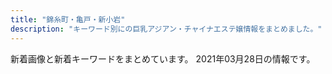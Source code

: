 ```yaml
---
title: "錦糸町・亀戸・新小岩"
description: "キーワード別にの巨乳アジアン・チャイナエステ嬢情報をまとめました。"
---
```


新着画像と新着キーワードをまとめています。
2021年03月28日の情報です。

<DmmAffiliateIns />
<KeywordTable
  shops={
    [
    {
        "station": "\u68ee\u4e0b\u99c5A4\u53e3",
        "url": "http://ipidiw.com/relaxnomori/",
        "img_links": [
            "http://ipidiw.com/relaxnomori/images/interior_t.jpg",
            "http://ipidiw.com/relaxnomori/images/rem.jpg",
            "http://ipidiw.com/relaxnomori/images/tt.jpg",
            "http://ipidiw.com/relaxnomori/user_data/00000020.jpg",
            "http://ipidiw.com/relaxnomori/images/interior.png",
            "http://ipidiw.com/relaxnomori/images/mobile.jpg",
            "http://ipidiw.com/relaxnomori/images/news.jpg",
            "http://ipidiw.com/relaxnomori/user_data/00000019.jpg",
            "http://ipidiw.com/relaxnomori/images/tp.png",
            "http://ipidiw.com/relaxnomori/user_data/00000017.jpg",
            "http://ipidiw.com/relaxnomori/user_data/00000018.jpg",
            "http://ipidiw.com/relaxnomori/images/staff_t.jpg"
        ],
        "name": "\u30ea\u30e9\u30c3\u30af\u30b9\u306e\u68ee",
        "keywords": {
            "90": 2,
            "86": 1,
            "93": 1
        }
    },
    {
        "img_links": [
            "https://iyashinoizumi.com/wp-content/uploads/2019/06/50CD669B-0FFA-4734-B898-EB3D53E95C21.jpeg",
            "https://iyashinoizumi.com/wp-content/uploads/0731EF09-7405-4B36-8468-B17A307EB894-197x300.jpeg",
            "https://iyashinoizumi.com/wp-content/uploads/2019/06/momoko1.jpg",
            "https://iyashinoizumi.com/wp-content/uploads/0731EF09-7405-4B36-8468-B17A307EB894-e1579436226478.jpeg",
            "https://iyashinoizumi.com/wp-content/uploads/hiruwari.png",
            "https://iyashinoizumi.com/wp-content/uploads/7208DC4D-6E47-49CE-B1C0-3607E54E114B.jpeg",
            "https://iyashinoizumi.com/wp-content/uploads/5AA02D30-2C43-42C1-BE02-48E5A5C27E91-226x300.jpeg",
            "https://iyashinoizumi.com/wp-content/uploads/2019/06/001.jpg",
            "https://iyashinoizumi.com/wp-content/uploads/0731EF09-7405-4B36-8468-B17A307EB894.jpeg",
            "https://iyashinoizumi.com/wp-content/uploads/2019/06/2DD3549C-F937-441D-B0E3-E26520ACFABD-e1559410733851.jpeg",
            "https://iyashinoizumi.com/wp-content/uploads/7208DC4D-6E47-49CE-B1C0-3607E54E114B-210x300.jpeg",
            "https://iyashinoizumi.com/wp-content/uploads/2019/06/5293C707-270F-4802-8168-1493DA07DDAE.jpeg",
            "https://iyashinoizumi.com/wp-content/uploads/9B89E764-B754-425D-A9AC-BB5566FA6AC4-270x300.jpeg",
            "https://iyashinoizumi.com/wp-content/uploads/2019/06/43D6BE9C-43F6-45C2-95E5-E775CE725D67.jpeg",
            "https://iyashinoizumi.com/wp-content/uploads/9B89E764-B754-425D-A9AC-BB5566FA6AC4.jpeg",
            "https://iyashinoizumi.com/wp-content/uploads/5AA02D30-2C43-42C1-BE02-48E5A5C27E91.jpeg",
            "https://iyashinoizumi.com/wp-content/uploads/rin.jpg"
        ],
        "url": "https://iyashinoizumi.com/",
        "name": "\u7652\u3057\u306e\u6cc9",
        "station": "JR\u9326\u7cf8\u753a\u99c5\u5317\u53e3",
        "keywords": {
            "\u30bb\u30af\u30b7\u30fc": 2
        }
    },
    {
        "keywords": {},
        "station": "JR\u4e80\u6238\u99c5\u5317\u53e3",
        "url": "https://kameido-massage.com/",
        "img_links": [
            "https://kameido-massage.com/staff/mimi-s1.jpg",
            "https://kameido-massage.com/button/home.png",
            "https://kameido-massage.com/icon/facebook.png",
            "https://kameido-massage.com/staff/aki-s1.jpg",
            "https://kameido-massage.com/images/flower.png",
            "https://kameido-massage.com/images/footer-l.png",
            "https://kameido-massage.com/staff/yuki-l1.jpg",
            "https://kameido-massage.com/staff/nana-l1.jpg",
            "https://kameido-massage.com/images/header3.png",
            "https://kameido-massage.com/staff/nana-s1.jpg",
            "https://kameido-massage.com/icon/yelp.png",
            "https://kameido-massage.com/room/room-l5.jpg",
            "https://kameido-massage.com/images/top2.jpg",
            "https://kameido-massage.com/images/main-sp.jpg",
            "https://kameido-massage.com/images/top1.jpg",
            "https://kameido-massage.com/staff/yuyu-s1.jpg",
            "https://kameido-massage.com/2019/10/29/yuri-s1.jpg",
            "https://kameido-massage.com/room/room-l3.jpg",
            "https://kameido-massage.com/images/clear.png",
            "https://kameido-massage.com/2021/03/23/aki-s1.jpg",
            "https://kameido-massage.com/link/mens-esthe.png",
            "https://kameido-massage.com/room/room-l1.jpg",
            "https://kameido-massage.com/staff/yuyu-l1.jpg",
            "https://kameido-massage.com/button/blog.png",
            "https://kameido-massage.com/button/staff.png",
            "https://kameido-massage.com/icon/twitter.png",
            "https://kameido-massage.com/images/footer-r.png",
            "https://kameido-massage.com/menu/home.png",
            "https://kameido-massage.com/2019/11/10/erika-s1.jpg",
            "https://kameido-massage.com/2019/12/25/mika-s1.jpg",
            "https://kameido-massage.com/images/main-small.jpg",
            "https://kameido-massage.com/room/room-l6.jpg",
            "https://kameido-massage.com/room/room-l4.jpg",
            "https://kameido-massage.com/images/qrcode.png",
            "https://kameido-massage.com/icon/line.png",
            "https://kameido-massage.com/staff/aki-l1.jpg",
            "https://kameido-massage.com/menu/staff.png",
            "https://kameido-massage.com/menu/info.png",
            "https://kameido-massage.com/images/main-top.jpg",
            "https://kameido-massage.com/2019/11/02/yuka-s1.jpg",
            "https://kameido-massage.com/staff/yuki-s1.jpg",
            "https://scdn.line-apps.com/n/line_add_friends/btn/ja.png",
            "https://kameido-massage.com/2020/05/15/kazumi-s1.jpg",
            "https://kameido-massage.com/2020/07/17/mika-s1.jpg",
            "https://kameido-massage.com/2020/03/28/nana-s1.jpg",
            "https://kameido-massage.com/images/top3.jpg",
            "https://kameido-massage.com/room/room-l2.jpg",
            "https://kameido-massage.com/menu/blog.png"
        ],
        "name": "\u842c\u751f\u697c"
    },
    {
        "station": "JR\u65b0\u5c0f\u5ca9\u99c5\u5357\u53e3",
        "keywords": {
            "89": 1,
            "92": 1,
            "87": 1,
            "90": 1,
            "85": 1,
            "86": 2,
            "95": 2
        },
        "url": "http://y-rlx.net/",
        "img_links": [
            "http://y-rlx.net/images/acc_16.jpg",
            "http://y-rlx.net/images/index_04.png",
            "http://y-rlx.net/girl/05.jpg",
            "http://y-rlx.net/images/index_10.jpg",
            "http://y-rlx.net/images/line.jpg",
            "http://y-rlx.net/girl/02.jpg",
            "http://y-rlx.net/girl/05a.jpg",
            "http://y-rlx.net/images/index_19.png",
            "http://y-rlx.net/images/acc_tit03.jpg",
            "http://y-rlx.net/images/index_07.png",
            "http://y-rlx.net/images/index_16.png",
            "http://y-rlx.net/girl/01.jpg",
            "http://y-rlx.net/girl/010.jpg",
            "http://y-rlx.net/girl/09.jpg",
            "http://y-rlx.net/images/index_12.jpg",
            "http://y-rlx.net/girl/08.jpg",
            "http://y-rlx.net/images/acc_tit01.jpg",
            "http://y-rlx.net/images/index_13.jpg",
            "http://y-rlx.net/girl/03a.jpg",
            "http://y-rlx.net/girl/07a.jpg",
            "http://y-rlx.net/images/index_09.jpg",
            "http://y-rlx.net/girl/07.jpg",
            "http://y-rlx.net/images/rec_16.jpg",
            "http://y-rlx.net/images/staff_16.jpg",
            "http://y-rlx.net/images/sys.jpg",
            "http://y-rlx.net/images/02.png",
            "http://y-rlx.net/images/index_06.png",
            "http://y-rlx.net/images/rex_16.jpg",
            "http://y-rlx.net/images/index_02.png",
            "http://y-rlx.net/images/acc_tit.jpg",
            "http://y-rlx.net/images/index_21.jpg",
            "http://y-rlx.net/images/03.png",
            "http://y-rlx.net/images/01.png",
            "http://y-rlx.net/images/index_14.png",
            "http://y-rlx.net/images/rec.jpg",
            "http://y-rlx.net/girl/p01.jpg",
            "http://y-rlx.net/images/index_23.jpg",
            "http://y-rlx.net/images/index_11.jpg",
            "http://y-rlx.net/girl/00.jpg",
            "http://y-rlx.net/images/sys_16.jpg",
            "http://y-rlx.net/girl/09a.jpg",
            "http://y-rlx.net/girl/010a.jpg",
            "http://y-rlx.net/images/index_08.jpg",
            "http://y-rlx.net/girl/06.jpg",
            "http://y-rlx.net/girl/03.jpg",
            "http://y-rlx.net/images/info.png"
        ],
        "name": "\u7f8e\u697d"
    },
    {
        "station": "JR\u65b0\u5c0f\u5ca9\u99c5\u5357\u53e3",
        "keywords": {},
        "name": "Piano",
        "url": "https://piano.sweet-relaxation.com/",
        "img_links": [
            "https://piano.sweet-relaxation.com/img/cast/ai-04.jpg",
            "https://piano.sweet-relaxation.com/img/cast/ebi-01.jpg",
            "https://piano.sweet-relaxation.com/img/cast/aini-02.jpg",
            "https://piano.sweet-relaxation.com/img/cast/nana-04.jpg",
            "https://piano.sweet-relaxation.com/img/cast/aye-02.jpg",
            "https://piano.sweet-relaxation.com/img/cast/coco-02.jpg",
            "https://piano.sweet-relaxation.com/img/cast/lili-02.jpg",
            "https://piano.sweet-relaxation.com/img/interior/int-01.jpg",
            "https://piano.sweet-relaxation.com/img/cast/nico-01.jpg",
            "https://piano.sweet-relaxation.com/img/cast/nana-02.jpg",
            "https://piano.sweet-relaxation.com/img/cast/lili-04.jpg",
            "https://piano.sweet-relaxation.com/img/cast/luna-01.jpg",
            "https://piano.sweet-relaxation.com/img/cast/nico-03.jpg",
            "https://piano.sweet-relaxation.com/img/slick/sl-7.jpg",
            "https://piano.sweet-relaxation.com/img/slick/sl-6.jpg",
            "https://piano.sweet-relaxation.com/img/slick/sl-2.jpg",
            "https://piano.sweet-relaxation.com/img/cast/aye-03.jpg",
            "https://piano.sweet-relaxation.com/img/cast/ebi-02.jpg",
            "https://piano.sweet-relaxation.com/img/cast/lili-03.jpg",
            "https://piano.sweet-relaxation.com/img/cast/ai-02.jpg",
            "https://piano.sweet-relaxation.com/img/interior/int-04.jpg",
            "https://piano.sweet-relaxation.com/img/cast/aini-04.jpg",
            "https://piano.sweet-relaxation.com/img/cast/miky-02.jpg",
            "https://piano.sweet-relaxation.com/img/slick/sl-3.jpg",
            "https://piano.sweet-relaxation.com/img/interior/int-02.jpg",
            "https://piano.sweet-relaxation.com/img/cast/nana-01.jpg",
            "https://piano.sweet-relaxation.com/img/cast/miya-04.jpg",
            "https://piano.sweet-relaxation.com/img/cast/coco-03.jpg",
            "https://piano.sweet-relaxation.com/img/cast/coco-01.jpg",
            "https://piano.sweet-relaxation.com/img/cast/miky-04.jpg",
            "https://piano.sweet-relaxation.com/img/cast/aki-03.jpg",
            "https://piano.sweet-relaxation.com/img/cast/aki-04.jpg",
            "https://piano.sweet-relaxation.com/img/cast/miya-01.jpg",
            "https://piano.sweet-relaxation.com/img/cast/ebi-04.jpg",
            "https://piano.sweet-relaxation.com/img/slick/sl-5.jpg",
            "https://piano.sweet-relaxation.com/img/cast/ai-01.jpg",
            "https://piano.sweet-relaxation.com/img/cast/luna-02.jpg",
            "https://piano.sweet-relaxation.com/img/cast/luna-04.jpg",
            "https://piano.sweet-relaxation.com/img/cast/miky-03.jpg",
            "https://piano.sweet-relaxation.com/img/cast/aini-01.jpg",
            "https://piano.sweet-relaxation.com/img/cast/nico-04.jpg",
            "https://piano.sweet-relaxation.com/img/cast/nico-02.jpg",
            "https://piano.sweet-relaxation.com/img/cast/coco-04.jpg",
            "https://piano.sweet-relaxation.com/img/slick/sl-1.jpg",
            "https://piano.sweet-relaxation.com/img/cast/aye-01.jpg",
            "https://piano.sweet-relaxation.com/img/cast/nana-03.jpg",
            "https://piano.sweet-relaxation.com/img/cast/aki-02.jpg",
            "https://piano.sweet-relaxation.com/img/cast/aki-01.jpg",
            "https://piano.sweet-relaxation.com/img/cast/lili-01.jpg",
            "https://piano.sweet-relaxation.com/img/cast/ai-03.jpg",
            "https://piano.sweet-relaxation.com/img/cast/miky-01.jpg",
            "https://piano.sweet-relaxation.com/img/cast/aye-04.jpg",
            "https://piano.sweet-relaxation.com/img/cast/aini-03.jpg",
            "https://piano.sweet-relaxation.com/img/cast/ebi-03.jpg",
            "https://piano.sweet-relaxation.com/img/slick/sl-4.jpg",
            "https://piano.sweet-relaxation.com/img/cast/luna-03.jpg",
            "https://piano.sweet-relaxation.com/img/cast/miya-02.jpg",
            "https://piano.sweet-relaxation.com/img/interior/int-03.jpg",
            "https://piano.sweet-relaxation.com/img/cast/miya-03.jpg"
        ]
    },
    {
        "url": "http://www.sh-yuki.work/",
        "name": "\u3086\u304d",
        "station": "JR\u5c0f\u5ca9\u99c5\u5317\u53e3",
        "img_links": [
            "http://www.sh-yuki.work/uploads/200713/1-200G3110344421.jpg",
            "http://www.sh-yuki.work/uploads/190105/1-1Z105143940E6.jpg",
            "http://www.sh-yuki.work/uploads/201215/1-201215145153M4.jpg",
            "http://www.sh-yuki.work/images/lanmu2.jpg",
            "http://www.sh-yuki.work/uploads/191028/1-19102Q03S5a4.jpg",
            "http://www.sh-yuki.work/uploads/191021/1-19102116361I39.jpg",
            "http://www.sh-yuki.work/uploads/200218/1-20021Q359301Q.jpg",
            "http://www.sh-yuki.work/images/room4.jpg",
            "http://www.sh-yuki.work/uploads/210216/1-210216154445506.jpg",
            "http://www.sh-yuki.work/uploads/200127/1-20012G02404310.jpg",
            "http://www.sh-yuki.work/uploads/200713/1-200G3125135C2.jpg",
            "http://www.sh-yuki.work/images/s_news.jpg",
            "http://www.sh-yuki.work/uploads/200620/1-200620154311K4.jpg",
            "http://www.sh-yuki.work/images/lanmu5.jpg",
            "http://www.sh-yuki.work/images/lanmu4.jpg",
            "http://www.sh-yuki.work/uploads/191006/1-191006105IM24.jpg",
            "http://www.sh-yuki.work/images/room2.jpg",
            "http://www.sh-yuki.work/uploads/191104/1-1911041I124915.jpg",
            "http://www.sh-yuki.work/images/lanmu3.jpg",
            "http://www.sh-yuki.work/uploads/191227/1-19122F93911958.jpg",
            "http://www.sh-yuki.work/images/s_staff.jpg",
            "http://www.sh-yuki.work/uploads/190105/1-1Z105143R9539.jpg",
            "http://www.sh-yuki.work/uploads/200218/1-20021Q3591A57.jpg",
            "http://www.sh-yuki.work/uploads/190105/1-1Z105143921224.jpg",
            "http://www.sh-yuki.work/uploads/200618/1-20061Q633094V.jpg",
            "http://www.sh-yuki.work/uploads/201214/1-20121416231WV.jpg",
            "http://www.sh-yuki.work/uploads/191227/1-19122F94110460.jpg",
            "http://www.sh-yuki.work/images/end.png",
            "http://www.sh-yuki.work/images/room1.jpg",
            "http://www.sh-yuki.work/uploads/210216/1-210216154459443.jpg",
            "http://www.sh-yuki.work/uploads/191006/1-191006105P61Z.jpg",
            "http://www.sh-yuki.work/uploads/200620/1-20062015425B54.jpg",
            "http://www.sh-yuki.work/uploads/200110/1-20011013245Y49.jpg",
            "http://www.sh-yuki.work/images/top.png",
            "http://www.sh-yuki.work/uploads/190105/1-1Z1051440193X.jpg",
            "http://www.sh-yuki.work/images/1.jpg",
            "http://www.sh-yuki.work/images/room3.jpg",
            "http://www.sh-yuki.work/images/mobile.jpg",
            "http://www.sh-yuki.work/uploads/201214/1-201214162100347.jpg",
            "http://www.sh-yuki.work/uploads/191202/1-191202154021200.jpg",
            "http://www.sh-yuki.work/uploads/191221/1-191221111A3123.jpg",
            "http://www.sh-yuki.work/uploads/201215/1-201215145200113.jpg",
            "http://www.sh-yuki.work/uploads/200618/1-20061Q6342Y06.jpg",
            "http://www.sh-yuki.work/uploads/190110/1-1Z110093529363.png",
            "http://www.sh-yuki.work/images/nbj2.jpg"
        ],
        "keywords": {
            "D": 17,
            "86": 14,
            "89": 2,
            "88": 1
        }
    },
    {
        "img_links": [
            "http://k-yorocobi.com/images/bar-pickup.png",
            "http://k-yorocobi.com/images/b-movie.png",
            "http://k-yorocobi.com/images/c-interior.png",
            "http://k-yorocobi.com/staff/s-rina.jpg",
            "http://k-yorocobi.com/pic/pic4.jpg",
            "http://k-yorocobi.com/staff/s-emi.jpg",
            "http://k-yorocobi.com/images/c-top.png",
            "http://k-yorocobi.com/staff/s-tika.jpg",
            "http://k-yorocobi.com/images/bar-cam.png",
            "http://k-yorocobi.com/images/b-mobile.png",
            "http://k-yorocobi.com/pic/pic2.jpg",
            "http://k-yorocobi.com/images/b-tel.png",
            "http://k-yorocobi.com/images/bar-staff.png",
            "http://k-yorocobi.com/images/bar-news.png",
            "http://k-yorocobi.com/pic/pic3.jpg",
            "http://k-yorocobi.com/images/b-awaawa.png",
            "http://k-yorocobi.com/pic/pic1.jpg",
            "http://k-yorocobi.com/images/bar-interior.png",
            "http://k-yorocobi.com/images/bill.jpg",
            "http://k-yorocobi.com/staff/s-yuyu.jpg",
            "http://k-yorocobi.com/images/footer.png",
            "http://k-yorocobi.com/images/c-staff.png"
        ],
        "keywords": {},
        "url": "http://k-yorocobi.com/",
        "name": "\u3088\u308d\u3053\u3073",
        "station": "JR\u9326\u7cf8\u753a\u99c5\u5317\u53e3"
    },
    {
        "keywords": {},
        "url": "http://sentsubaki.asia/",
        "name": "\u5343\u693f",
        "station": "JR\u4e80\u6238\u99c5\u6771\u53e3",
        "img_links": [
            "http://sentsubaki.asia/img/cast/momo-04.jpg",
            "http://sentsubaki.asia/img/cast/aya-01.jpg",
            "http://sentsubaki.asia/img/btn_cast.png",
            "http://sentsubaki.asia/img/cast/yuyu-04.jpg",
            "http://sentsubaki.asia/img/cast/miki-02.jpg",
            "http://sentsubaki.asia/img/cast/nina-03.jpg",
            "http://sentsubaki.asia/img/cast/momo-01.jpg",
            "http://sentsubaki.asia/img/cast/miki-01.jpg",
            "http://sentsubaki.asia/img/btn_twitter.png",
            "http://sentsubaki.asia/img/btn_top.png",
            "http://sentsubaki.asia/img/cast/nina-04.jpg",
            "http://sentsubaki.asia/img/interior/lobby-1.jpg",
            "http://sentsubaki.asia/img/coupon_special.png",
            "http://sentsubaki.asia/img/cast/aya-03.jpg",
            "http://sentsubaki.asia/img/cast/you-02.jpg",
            "http://sentsubaki.asia/img/cast/yumi-04.jpg",
            "http://sentsubaki.asia/img/cast/yuyu-02.jpg",
            "http://sentsubaki.asia/img/btn_interior.png",
            "http://sentsubaki.asia/img/cast/miki-04.jpg",
            "http://sentsubaki.asia/img/cast/momo-03.jpg",
            "http://sentsubaki.asia/img/cast/momo-02.jpg",
            "http://sentsubaki.asia/img/cast/aya-04.jpg",
            "http://sentsubaki.asia/img/cast/yumi-03.jpg",
            "http://sentsubaki.asia/img/cast/you-04.jpg",
            "http://sentsubaki.asia/img/head_tel.png",
            "http://sentsubaki.asia/img/cast/you-01.jpg",
            "http://sentsubaki.asia/img/cast/yumi-02.jpg",
            "http://sentsubaki.asia/img/interior/lobby-2.jpg",
            "http://sentsubaki.asia/img/cast/you-03.jpg",
            "http://sentsubaki.asia/img/cast/yuyu-01.jpg",
            "http://sentsubaki.asia/img/cast/miki-03.jpg",
            "http://sentsubaki.asia/img/head_time.png"
        ]
    },
    {
        "keywords": {},
        "url": "http://shizuku2009.com/",
        "station": "\u9752\u7825\u99c5A2\u51fa\u53e3",
        "name": "\u79cb",
        "img_links": [
            "http://shizuku2009.com/images/index_02.jpg",
            "http://shizuku2009.com/images/index_19.jpg",
            "http://shizuku2009.com/staff/1/1.jpg",
            "http://shizuku2009.com/images/staff_15.jpg",
            "http://shizuku2009.com/images/index_07.jpg",
            "http://shizuku2009.com/images/index_04.jpg",
            "http://shizuku2009.com/staff/5/1.jpg",
            "http://shizuku2009.com/staff/4/1.jpg",
            "http://shizuku2009.com/images/index_08.jpg",
            "http://shizuku2009.com/images/index_05.jpg",
            "http://shizuku2009.com/images/index_15.jpg",
            "http://shizuku2009.com/images/index_14.jpg",
            "http://shizuku2009.com/images/service_13.jpg",
            "http://shizuku2009.com/staff/2/1.jpg",
            "http://shizuku2009.com/images/index_20.jpg",
            "http://shizuku2009.com/images/staff_12.jpg",
            "http://shizuku2009.com/images/index_13.jpg",
            "http://shizuku2009.com/images/index_09.jpg",
            "http://shizuku2009.com/staff/6/1.jpg",
            "http://shizuku2009.com/staff/3/1.jpg",
            "http://shizuku2009.com/images/index_06.jpg",
            "http://shizuku2009.com/images/index_17.jpg",
            "http://shizuku2009.com/images/index_10.jpg"
        ]
    },
    {
        "img_links": [
            "http://biwert.xyz/uploads/180620/1-1P62010154K00.png",
            "http://biwert.xyz/uploads/201007/1-20100G4464b26.jpg",
            "http://biwert.xyz/templets/default/picture/head.jpg",
            "http://biwert.xyz/uploads/201003/1-2010031G432629.jpg",
            "http://biwert.xyz/uploads/allimg/180620/1-1P6201013133b.jpg",
            "http://biwert.xyz/templets/default/picture/news.jpg",
            "http://biwert.xyz/images/1-1P621101232H4.png",
            "http://biwert.xyz/templets/default/picture/interior_t.jpg",
            "http://biwert.xyz/uploads/180620/1-1P620101629244.png",
            "http://biwert.xyz/templets/default/picture/staff_t.jpg",
            "http://biwert.xyz/uploads/201003/1-2010031G3421X.jpg",
            "http://biwert.xyz/uploads/allimg/180620/1-1P620101640O8.png",
            "http://biwert.xyz/templets/default/picture/rec1.png",
            "http://biwert.xyz/uploads/201006/1-2010061F032C0.jpg",
            "http://biwert.xyz/uploads/201006/1-2010061A941445.jpg",
            "http://biwert.xyz/uploads/201003/1-2010031G35C32.jpg",
            "http://biwert.xyz/uploads/180620/1-1P62010193X63.jpg",
            "http://biwert.xyz/uploads/201003/1-2010031G415110.jpg",
            "http://biwert.xyz/uploads/201109/1-201109141105216.jpg"
        ],
        "url": "http://biwert.xyz/",
        "keywords": {
            "G": 9,
            "E": 18
        },
        "name": "\u4e00\u6642",
        "station": "JR\u5c0f\u5ca9\u99c5\u5317\u53e3"
    },
    {
        "station": "JR\u5c0f\u5ca9\u99c5\u5357\u53e3",
        "url": "http://thaipataya.chm.jp/",
        "name": "\u30d1\u30bf\u30e4",
        "img_links": [
            "https://chm.jp/domains1/thaipataya/myimg/imgcom37732_sp.png",
            "https://chm.jp/domains1/thaipataya/myimg/imgcom37654_sp.jpg",
            "https://chm.jp/domains1/thaipataya/myimg/imgcom36619_sp.jpg",
            "https://chm.jp/domains1/thaipataya/myimg/imgcom36633_sp.jpg",
            "https://chm.jp/domains1/thaipataya/myimg/slideimg36562_sp.jpg",
            "https://chm.jp/domains1/thaipataya/myimg/imgcom37360_sp.jpg",
            "https://chm.jp/domains1/thaipataya/myimg/imgcom37657_sp.jpg",
            "https://chm.jp/domains1/thaipataya/myimg/imgcom37655_sp.jpg",
            "https://chm.jp/domains1/thaipataya/myimg/imgcom37710_sp.jpg",
            "https://chm.jp/domains1/thaipataya/myimg/imgcom37067_sp.png",
            "https://chm.jp/domains1/thaipataya/myimg/imgcom37718_sp.jpg",
            "https://chm.jp/domains1/thaipataya/myimg/imgcom37358_sp.jpg",
            "https://chm.jp/domains1/thaipataya/myimg/imgcom37719_sp.jpg",
            "https://chm.jp/domains1/thaipataya/myimg/imgcom37833_sp.jpg",
            "https://chm.jp/domains1/thaipataya/myimg/imgcom37725_sp.png",
            "https://chm.jp/domains1/thaipataya/myimg/imgcom36566_sp.png",
            "https://chm.jp/domains1/thaipataya/myimg/imgcom36575_sp.jpg",
            "https://chm.jp/domains1/thaipataya/myimg/imgcom37664_sp.png",
            "https://chm.jp/domains1/thaipataya/myimg/imgcom37727_sp.png",
            "https://chm.jp/domains1/thaipataya/myimg/imgcom37659_sp.png",
            "https://chm.jp/domains1/thaipataya/myimg/imgcom37913_sp.jpg",
            "https://chm.jp/domains1/thaipataya/myimg/imgcom36577_sp.jpg",
            "https://chm.jp/domains1/thaipataya/myimg/imgcom36607_sp.jpg",
            "https://chm.jp/domains1/thaipataya/myimg/imgcom37834_sp.jpg",
            "https://chm.jp/domains1/thaipataya/myimg/imgcom36635_sp.jpg",
            "https://chm.jp/domains1/thaipataya/myimg/imgcom37359_sp.jpg",
            "https://chm.jp/domains1/thaipataya/myimg/imgcom36578_sp.jpg",
            "https://chm.jp/domains1/thaipataya/myimg/imgcom37658_sp.png",
            "https://chm.jp/domains1/thaipataya/myimg/imgcom36576_sp.jpg",
            "http://chm.jp/img/linebutton_82x20.png",
            "https://chm.jp/domains1/thaipataya/myimg/imgcom37734_sp.png",
            "https://chm.jp/domains1/thaipataya/myimg/imgcom37653_sp.jpg",
            "https://chm.jp/domains1/thaipataya/myimg/imgcom37665_sp.jpg",
            "https://chm.jp/domains1/thaipataya/myimg/imgcom37177_sp.png",
            "https://chm.jp/sozai/0_4999/bn122_sp.png",
            "https://chm.jp/domains1/thaipataya/myimg/imgcom37669_sp.jpg",
            "https://chm.jp/domains1/thaipataya/myimg/imgcom37789_sp.png",
            "https://chm.jp/domains1/thaipataya/myimg/imgcom37662_sp.png",
            "https://chm.jp/domains1/thaipataya/myimg/imgcom36618_sp.png",
            "https://chm.jp/domains1/thaipataya/myimg/imgcom37841_sp.jpg",
            "https://chm.jp/domains1/thaipataya/myimg/imgcom37355_sp.jpg",
            "https://chm.jp/domains1/thaipataya/myimg/imgcom37357_sp.jpg",
            "https://chm.jp/domains1/thaipataya/myimg/imgcom36614_sp.jpg",
            "https://chm.jp/domains1/thaipataya/myimg/imgcom36615_sp.png",
            "https://chm.jp/domains1/thaipataya/myimg/imgcom36605_sp.jpg",
            "https://chm.jp/domains1/thaipataya/myimg/imgcom37361_sp.png",
            "https://chm.jp/domains1/thaipataya/myimg/imgcom37661_sp.png",
            "https://chm.jp/domains1/thaipataya/myimg/imgcom37667_sp.png",
            "https://chm.jp/domains1/thaipataya/myimg/imgcom37172_sp.png",
            "https://chm.jp/domains1/thaipataya/myimg/imgcom37656_sp.jpg",
            "https://chm.jp/domains1/thaipataya/myimg/imgcom36582_sp.jpg",
            "https://chm.jp/sozai/0_4999/bn112_sp.png",
            "https://chm.jp/domains1/thaipataya/myimg/imgcom37666_sp.jpg",
            "https://chm.jp/domains1/thaipataya/myimg/imgcom37717_sp.jpg",
            "https://chm.jp/domains1/thaipataya/myimg/imgcom37733_sp.png",
            "https://chm.jp/domains1/thaipataya/myimg/imgcom37916_sp.jpg",
            "https://chm.jp/domains1/thaipataya/myimg/imgcom36581_sp.jpg",
            "https://chm.jp/domains1/thaipataya/myimg/imgcom37362_sp.png",
            "https://chm.jp/domains1/thaipataya/myimg/imgcom37914_sp.jpg",
            "https://chm.jp/domains1/thaipataya/myimg/imgcom37728_sp.png",
            "https://chm.jp/domains1/thaipataya/myimg/imgcom37891_sp.jpg",
            "https://chm.jp/domains1/thaipataya/myimg/slideimg36561_sp.jpg",
            "https://chm.jp/domains1/thaipataya/myimg/slideimg36560_sp.jpg",
            "https://chm.jp/domains1/thaipataya/myimg/imgcom37356_sp.jpg",
            "https://chm.jp/domains1/thaipataya/myimg/imgcom36613_sp.jpg",
            "https://chm.jp/domains1/thaipataya/myimg/imgcom36603_sp.png",
            "https://chm.jp/domains1/thaipataya/myimg/imgcom37726_sp.png",
            "https://chm.jp/domains1/thaipataya/myimg/imgcom37660_sp.png",
            "https://chm.jp/domains1/thaipataya/myimg/imgcom37736_sp.png",
            "https://chm.jp/domains1/thaipataya/myimg/imgcom37839_sp.jpg",
            "https://chm.jp/domains1/thaipataya/myimg/imgcom37730_sp.png",
            "https://chm.jp/domains1/thaipataya/myimg/imgcom36636_sp.jpg",
            "https://chm.jp/domains1/thaipataya/myimg/imgcom37731_sp.png",
            "https://chm.jp/domains1/thaipataya/myimg/imgcom36604_sp.jpg",
            "https://chm.jp/domains1/thaipataya/myimg/imgcom36634_sp.jpg",
            "https://chm.jp/domains1/thaipataya/myimg/imgcom37174_sp.png",
            "https://chm.jp/domains1/thaipataya/myimg/imgcom37668_sp.png",
            "https://chm.jp/domains1/thaipataya/myimg/imgcom36565_sp.jpg",
            "https://chm.jp/domains1/thaipataya/myimg/imgcom36606_sp.jpg",
            "https://chm.jp/domains1/thaipataya/myimg/imgcom37737_sp.png",
            "https://chm.jp/domains1/thaipataya/myimg/imgcom37915_sp.jpg",
            "https://chm.jp/domains1/thaipataya/myimg/imgcom37729_sp.png",
            "https://chm.jp/domains1/thaipataya/myimg/imgcom37738_sp.png",
            "https://chm.jp/domains1/thaipataya/myimg/imgcom37739_sp.png",
            "https://chm.jp/domains1/thaipataya/myimg/imgcom37068_sp.jpg",
            "https://chm.jp/domains1/thaipataya/myimg/imgcom37663_sp.jpg",
            "https://chm.jp/domains1/thaipataya/myimg/imgcom37740_sp.png",
            "https://chm.jp/domains1/thaipataya/myimg/imgcom36567_sp.jpg",
            "https://chm.jp/domains1/thaipataya/myimg/imgcom37840_sp.jpg"
        ],
        "keywords": {
            "C": 14,
            "\u30bb\u30af\u30b7\u30fc": 1
        }
    },
    {
        "img_links": [
            "http://www.awawa-es.info/img/bottom.jpg",
            "http://www.awawa-es.info/img/sd.png",
            "http://www.awawa-es.info/p/1.jpg",
            "http://www.awawa-es.info/photo/home/3281580956380.jpg",
            "http://www.awawa-es.info/img/acc.png",
            "http://www.awawa-es.info/img/rm.jpg",
            "http://www.awawa-es.info/img/images/sys_02.png",
            "http://www.awawa-es.info/img/images/sys_04.png",
            "http://www.awawa-es.info/photo/202002/1580956374749618033.jpg",
            "http://www.awawa-es.info/p/4.jpg",
            "http://www.awawa-es.info/photo/home/4051599894438.jpg",
            "http://www.awawa-es.info/img/h2.png",
            "http://www.awawa-es.info/img/h1.png",
            "http://www.awawa-es.info/img/h3.png",
            "http://www.awawa-es.info/img/hinfo.png",
            "http://www.awawa-es.info/img/tmp.jpg",
            "http://www.awawa-es.info/photo/202009/15998945321509738889.jpeg",
            "http://www.awawa-es.info/p/3.jpg",
            "http://www.awawa-es.info/p/2.jpg",
            "http://www.awawa-es.info/img/hsys.png",
            "http://www.awawa-es.info/p/aa.jpg",
            "http://www.awawa-es.info/img/images/sys_03.png",
            "http://www.awawa-es.info/img/images/sys_06.png",
            "http://www.awawa-es.info/img/i2.jpg",
            "http://www.awawa-es.info/img/hjob.png",
            "http://www.awawa-es.info/img/i1.jpg",
            "http://www.awawa-es.info/img/s2.jpg",
            "http://www.awawa-es.info/img/images/sys_01.png",
            "http://www.awawa-es.info/p/cc.jpg",
            "http://www.awawa-es.info/photo/202009/15998944321424280736.jpeg",
            "http://www.awawa-es.info/img/images/sys_05.png",
            "http://www.awawa-es.info/img/return.png",
            "http://www.awawa-es.info/p/bb.jpg",
            "http://www.awawa-es.info/img/s1.jpg",
            "http://www.awawa-es.info/img/hstaff.png"
        ],
        "keywords": {
            "89": 2,
            "D": 2,
            "85": 2
        },
        "name": "\u3042\u308f\u308f",
        "station": "JR\u9326\u7cf8\u753a\u99c5\u5357\u53e3",
        "url": "http://www.awawa-es.info/"
    },
    {
        "keywords": {},
        "url": "http://iyasimori.jpest.net/",
        "station": "\u9752\u7825\u99c5",
        "img_links": [
            "http://iyasimori.jpest.net/uploads//sites/37/2021/01/r5.jpg",
            "http://iyasimori.jpest.net/uploads//sites/37/2021/01/g2-2.jpg",
            "http://iyasimori.jpest.net/uploads//sites/37/2021/01/g2-2-150x150.jpg",
            "http://iyasimori.jpest.net/uploads//sites/37/2021/01/top.jpg",
            "http://iyasimori.jpest.net/uploads//sites/37/2021/01/news03.png",
            "http://iyasimori.jpest.net/uploads//sites/37/2021/01/mobile.png",
            "http://iyasimori.jpest.net/uploads//sites/37/2021/01/tite-staff.jpg",
            "http://iyasimori.jpest.net/uploads//sites/37/2021/01/g3-2-150x150.jpg",
            "http://iyasimori.jpest.net/uploads//sites/37/2021/01/g4.jpg",
            "http://iyasimori.jpest.net/uploads//sites/37/2021/01/r3-1.jpg",
            "http://iyasimori.jpest.net/uploads//sites/37/2021/01/r6.jpg",
            "http://iyasimori.jpest.net/uploads//sites/37/2021/01/r4-1.jpg",
            "http://iyasimori.jpest.net/uploads//sites/37/2021/01/a.jpg",
            "http://iyasimori.jpest.net/uploads//sites/37/2021/01/g3-2.jpg",
            "http://iyasimori.jpest.net/uploads//sites/37/2021/01/g5.jpg",
            "http://iyasimori.jpest.net/uploads//sites/37/2021/01/news01.png",
            "http://iyasimori.jpest.net/uploads//sites/37/2021/01/bj_03.jpg",
            "http://iyasimori.jpest.net/uploads//sites/37/2021/01/g1-3.jpg",
            "http://iyasimori.jpest.net/uploads//sites/37/2021/01/g5-150x150.jpg",
            "http://iyasimori.jpest.net/uploads//sites/37/2021/01/g4-150x150.jpg",
            "http://iyasimori.jpest.net/uploads//sites/37/2021/01/g1-3-150x150.jpg",
            "http://iyasimori.jpest.net/uploads//sites/37/2021/01/a2.jpg"
        ],
        "name": "\u7652\u3057\u306e\u68ee"
    },
    {
        "img_links": [
            "http://harunohana.jpest.net/uploads//sites/38/2021/02/c3.jpg",
            "http://harunohana.jpest.net/uploads//sites/38/2021/02/mobile.jpg",
            "http://harunohana.jpest.net/uploads//sites/38/2021/02/tel_top.png",
            "http://harunohana.jpest.net/uploads//sites/38/2021/02/c2.jpg",
            "http://harunohana.jpest.net/uploads//sites/38/2021/02/top-3.png",
            "http://harunohana.jpest.net/uploads//sites/38/2021/02/info-tit.png",
            "http://harunohana.jpest.net/uploads//sites/38/2021/02/c1.jpg",
            "http://harunohana.jpest.net/uploads//sites/38/2021/03/g3.jpg",
            "http://harunohana.jpest.net/uploads//sites/38/2021/02/c6.jpg",
            "http://harunohana.jpest.net/uploads//sites/38/2021/02/staff-tit.png",
            "http://harunohana.jpest.net/uploads//sites/38/elementor/thumbs/g3-p3mbdh0sfjb37s5dl0oi5txkdr5uasv3te8udptyvk.jpg",
            "http://harunohana.jpest.net/uploads//sites/38/elementor/thumbs/c1-p3a4bw5e1kwi5v056or06ljv5c0e005xwohq00tseg.jpg",
            "http://harunohana.jpest.net/uploads//sites/38/2021/02/tel_staff.png",
            "http://harunohana.jpest.net/uploads//sites/38/2021/03/g2.jpg",
            "http://harunohana.jpest.net/uploads//sites/38/2021/02/tel_info.png",
            "http://harunohana.jpest.net/uploads//sites/38/elementor/thumbs/g2-p3mbcgd30zwwmzmmj2u1yl6l7q6iyltkocswnxcbm8.jpg",
            "http://harunohana.jpest.net/uploads//sites/38/2021/02/c5.jpg",
            "http://harunohana.jpest.net/uploads//sites/38/elementor/thumbs/c2-p3a4by12f8z2t2xevpk9bl2sc3r4fedekxsoykr020.jpg",
            "http://harunohana.jpest.net/uploads//sites/38/elementor/thumbs/g4-p3mbec1gp2hjuwwbjw36y43rzgwycta8xnrv7ujz68.jpg",
            "http://harunohana.jpest.net/uploads//sites/38/2021/03/g1.jpg",
            "http://harunohana.jpest.net/uploads//sites/38/2021/03/1.jpg",
            "http://harunohana.jpest.net/uploads//sites/38/2021/02/xian.jpg",
            "http://harunohana.jpest.net/uploads//sites/38/2021/02/mobile-tit.png",
            "http://harunohana.jpest.net/uploads//sites/38/elementor/thumbs/c3-p3a4c1sf6l483iry9r6rlk4mpn8la6sbxgemvolfd4.jpg",
            "http://harunohana.jpest.net/uploads//sites/38/elementor/thumbs/c5-p3a4c3o3k96sqqp7ys00qjnjwezbpkzslpplu8in0o.jpg",
            "http://harunohana.jpest.net/uploads//sites/38/2021/02/c4.jpg",
            "http://harunohana.jpest.net/uploads//sites/38/2021/02/ditiao-1.png",
            "http://harunohana.jpest.net/uploads//sites/38/elementor/thumbs/g1-p3mbbo5xbyuayorl3qn8vsare61ijopmkh8c9mi4sw.jpg",
            "http://harunohana.jpest.net/uploads//sites/38/2021/02/pick-tit.png",
            "http://harunohana.jpest.net/uploads//sites/38/2021/02/tel_pickup.png",
            "http://harunohana.jpest.net/uploads//sites/38/2021/02/news-tit.png"
        ],
        "name": "\u6625\u306e\u82b1",
        "url": "http://harunohana.jpest.net/",
        "keywords": {
            "C": 26
        },
        "station": "JR\u9326\u7cf8\u753a\u5357\u53e3"
    },
    {
        "url": "https://doraimon.tyo.cm/",
        "station": "JR\u4e80\u6238\u99c5\u5317\u53e3",
        "keywords": {
            "86": 3,
            "83": 1,
            "85": 3,
            "D": 7,
            "E": 1,
            "87": 1
        },
        "name": "\u30c9\u30e9\u3048\u3082\u3093",
        "img_links": [
            "https://doraimon.tyo.cm/images/top.jpg",
            "https://doraimon.tyo.cm/photos/sites/32/2021/03/2021030207304993.jpg",
            "https://doraimon.tyo.cm/images/mobile.jpg",
            "https://doraimon.tyo.cm/photos/sites/32/2021/03/202103120651532.jpg",
            "https://doraimon.tyo.cm/photos/sites/32/2021/03/2021032301301384.jpg",
            "https://doraimon.tyo.cm/photos/sites/32/2021/03/2021030207305994.jpg",
            "https://doraimon.tyo.cm/photos/sites/32/2021/03/2021032507045669.jpg",
            "https://doraimon.tyo.cm/photos/sites/32/2021/03/2021031206553637.jpg",
            "https://doraimon.tyo.cm/images/staff_line.jpg",
            "https://doraimon.tyo.cm/images/s_news.jpg",
            "https://doraimon.tyo.cm/images/link.jpg",
            "https://doraimon.tyo.cm/images/s_face.jpg",
            "https://doraimon.tyo.cm/photos/sites/32/2021/03/2021030207310114.jpg",
            "https://doraimon.tyo.cm/photos/sites/32/2021/03/2021030207304862.jpg"
        ]
    },
    {
        "img_links": [
            "http://iyasi-heal.com/images/gallery1.png",
            "http://iyasi-heal.com/staffPhoto/b20200606151240.jpg",
            "http://iyasi-heal.com/staffPhoto/s20210312220248.jpg",
            "http://iyasi-heal.com/staffPhoto/b20210312220248.jpg",
            "http://iyasi-heal.com/staffPhoto/s20190815113117.jpg",
            "http://iyasi-heal.com/staffPhoto/s20190815113058.jpg",
            "http://iyasi-heal.com/staffPhoto/s20191114093407.jpg",
            "http://iyasi-heal.com/staffPhoto/b20210322143535.jpg",
            "http://iyasi-heal.com/js/sliderLine/slide_next.png",
            "http://iyasi-heal.com/js/sliderLine/slide_prev.png",
            "http://iyasi-heal.com/images/returnBtn.png",
            "http://iyasi-heal.com/staffPhoto/s20200606151251.jpg",
            "http://iyasi-heal.com/images/mobile.jpg",
            "http://iyasi-heal.com/staffPhoto/s20200606151240.jpg",
            "http://iyasi-heal.com/images/slider1/02.jpg",
            "http://iyasi-heal.com/staffPhoto/b20191114093407.jpg",
            "http://iyasi-heal.com/staffPhoto/s20210322143535.jpg",
            "http://iyasi-heal.com/images/slider1/01.jpg",
            "http://iyasi-heal.com/staffPhoto/b20190815113117.jpg",
            "http://iyasi-heal.com/staffPhoto/s20200909152230.jpg",
            "http://iyasi-heal.com/images/slider1/03.jpg",
            "http://iyasi-heal.com/staffPhoto/b20200909152230.jpg",
            "http://iyasi-heal.com/staffPhoto/b20190815113058.jpg",
            "http://iyasi-heal.com/staffPhoto/s20200606151247.jpg"
        ],
        "name": "\u308a\u308a",
        "keywords": {
            "D": 4,
            "C": 1,
            "85": 2
        },
        "url": "http://iyasi-heal.com/",
        "station": "JR\u5c0f\u5ca9\u99c5\u5357\u53e3"
    },
    {
        "name": "KIRARA",
        "station": "JR\u9326\u7cf8\u753a\u99c5\u5317\u53e3",
        "url": "https://kinshicho-mensesthe.net/",
        "img_links": [
            "https://kinshicho-mensesthe.net/room/1-s.jpg",
            "https://kinshicho-mensesthe.net/room/4-l.jpg",
            "https://kinshicho-mensesthe.net/room/esthe1.jpg",
            "https://kinshicho-mensesthe.net/staff2/sera-l1.jpg",
            "https://kinshicho-mensesthe.net/staff2/kokomi-s1.jpg",
            "https://kinshicho-mensesthe.net/images/qrcode.png",
            "https://kinshicho-mensesthe.net/room/5-l.jpg",
            "https://kinshicho-mensesthe.net/staff2/sora-l1.jpg",
            "https://kinshicho-mensesthe.net/room/6-l.jpg",
            "https://kinshicho-mensesthe.net/mens-esthe-massage/2020/02/06/sora-s1.jpg",
            "https://kinshicho-mensesthe.net/room/esthe3.jpg",
            "https://kinshicho-mensesthe.net/room/3-l.jpg",
            "https://kinshicho-mensesthe.net/staff2/saki-s1.jpg",
            "https://kinshicho-mensesthe.net/staff2/satomi-s1.jpg",
            "https://kinshicho-mensesthe.net/staff2/mai-l1.jpg",
            "https://kinshicho-mensesthe.net/mens-esthe-massage/2020/10/17/moe-s1.jpg",
            "https://kinshicho-mensesthe.net/room/5-s.jpg",
            "https://kinshicho-mensesthe.net/button/blog.png",
            "https://kinshicho-mensesthe.net/button/home.png",
            "https://kinshicho-mensesthe.net/images/main1.jpg",
            "https://kinshicho-mensesthe.net/images/camp.png",
            "https://kinshicho-mensesthe.net/staff2/mai-s1.jpg",
            "https://kinshicho-mensesthe.net/images/clear.png",
            "https://kinshicho-mensesthe.net/staff2/yumi-s1.jpg",
            "https://kinshicho-mensesthe.net/staff2/kiki-s1.jpg",
            "https://kinshicho-mensesthe.net/images/footer-r.png",
            "https://kinshicho-mensesthe.net/staff2/sakura-s2.jpg",
            "https://kinshicho-mensesthe.net/images/header3.png",
            "https://kinshicho-mensesthe.net/mens-esthe-massage/2020/02/06/satomi-s1.jpg",
            "https://kinshicho-mensesthe.net/staff2/kokomi-l1.jpg",
            "https://kinshicho-mensesthe.net/staff2/yumi-l1.jpg",
            "https://kinshicho-mensesthe.net/room/4-s.jpg",
            "https://kinshicho-mensesthe.net/images/footer-l.png",
            "https://kinshicho-mensesthe.net/images/flower.png",
            "https://kinshicho-mensesthe.net/staff2/yuki-l1.jpg",
            "https://kinshicho-mensesthe.net/staff2/yuki-s1.jpg",
            "https://kinshicho-mensesthe.net/room/6-s.jpg",
            "https://kinshicho-mensesthe.net/staff2/rui-l1.jpg",
            "https://kinshicho-mensesthe.net/staff2/rika-l1.jpg",
            "https://kinshicho-mensesthe.net/staff2/saki-l1.jpg",
            "https://kinshicho-mensesthe.net/staff2/rika-s1.jpg",
            "https://kinshicho-mensesthe.net/images/main-sp.jpg",
            "https://kinshicho-mensesthe.net/room/3-s.jpg",
            "https://kinshicho-mensesthe.net/room/esthe2.jpg",
            "https://kinshicho-mensesthe.net/staff2/moe-s1.jpg",
            "https://kinshicho-mensesthe.net/staff2/yuka-s1.jpg",
            "https://kinshicho-mensesthe.net/staff2/sora-s1.jpg",
            "https://kinshicho-mensesthe.net/room/2-s.jpg",
            "https://kinshicho-mensesthe.net/staff2/haruka-l1.jpg",
            "https://kinshicho-mensesthe.net/staff2/sakura-l2.jpg",
            "https://kinshicho-mensesthe.net/room/1-l.jpg",
            "https://kinshicho-mensesthe.net/staff2/haruka-s1.jpg",
            "https://kinshicho-mensesthe.net/mens-esthe-massage/2020/01/22/yuki-s1.jpg",
            "https://kinshicho-mensesthe.net/staff2/satomi-l1.jpg",
            "https://kinshicho-mensesthe.net/staff2/kiki-l1.jpg",
            "https://kinshicho-mensesthe.net/button/staff.png",
            "https://kinshicho-mensesthe.net/staff2/sera-s1.jpg",
            "https://kinshicho-mensesthe.net/room/2-l.jpg",
            "https://kinshicho-mensesthe.net/staff2/rui-s1.jpg"
        ],
        "keywords": {
            "E": 15,
            "86": 30,
            "83": 15,
            "88": 15,
            "85": 105,
            "92": 15,
            "87": 30,
            "89": 15,
            "C": 75,
            "D": 135
        }
    },
    {
        "name": "\u68ee",
        "img_links": [
            "http://mori.me-es.com/images/staff_15.jpg",
            "http://mori.me-es.com/images/info_15.jpg",
            "http://mori.me-es.com/images/index_22.jpg",
            "http://mori.me-es.com/girls/00.jpg",
            "http://mori.me-es.com/images/index_10.jpg",
            "http://mori.me-es.com/images/index_15.jpg",
            "http://mori.me-es.com/images/index_21.jpg",
            "http://mori.me-es.com/images/info.jpg",
            "http://mori.me-es.com/images/index_03.jpg",
            "http://mori.me-es.com/images/index_04.jpg",
            "http://mori.me-es.com/girls/05.jpg",
            "http://mori.me-es.com/images/index_25.jpg",
            "http://mori.me-es.com/girls/02.jpg",
            "http://mori.me-es.com/images/rec.jpg",
            "http://mori.me-es.com/girls/08.jpg",
            "http://mori.me-es.com/images/index_05.jpg",
            "http://mori.me-es.com/images/index_19.jpg",
            "http://mori.me-es.com/images/index_12.jpg",
            "http://mori.me-es.com/images/index_28.jpg",
            "http://mori.me-es.com/images/index_27.jpg",
            "http://mori.me-es.com/images/index_24.jpg",
            "http://mori.me-es.com/girls/04a.jpg",
            "http://mori.me-es.com/images/index_02.jpg",
            "http://mori.me-es.com/images/index_29.jpg",
            "http://mori.me-es.com/girls/08a.jpg",
            "http://mori.me-es.com/girls/07.jpg",
            "http://mori.me-es.com/girls/04.jpg",
            "http://mori.me-es.com/images/rec_15.jpg",
            "http://mori.me-es.com/images/index_16.jpg",
            "http://mori.me-es.com/images/index_08.jpg",
            "http://mori.me-es.com/images/index_26.jpg",
            "http://mori.me-es.com/images/index_18.jpg",
            "http://mori.me-es.com/images/index_01.jpg",
            "http://mori.me-es.com/girls/06.jpg",
            "http://mori.me-es.com/images/index_09.jpg",
            "http://mori.me-es.com/images/index_30.jpg",
            "http://mori.me-es.com/girls/01.jpg",
            "http://mori.me-es.com/images/sub_28.jpg",
            "http://mori.me-es.com/images/index_06.jpg",
            "http://mori.me-es.com/images/index_17.jpg",
            "http://mori.me-es.com/images/index_20.jpg",
            "http://mori.me-es.com/images/index_13.jpg",
            "http://mori.me-es.com/girls/03.jpg",
            "http://mori.me-es.com/images/index_07.jpg"
        ],
        "keywords": {
            "C": 7,
            "90": 1,
            "85": 3,
            "87": 1,
            "88": 1,
            "86": 3
        },
        "station": "JR\u65b0\u5c0f\u5ca9\u99c5\u5317\u53e3",
        "url": "http://mori.me-es.com/"
    },
    {
        "station": "JR\u5c0f\u5ca9\u99c5\u5357\u53e3",
        "url": "http://www.hu-wa.work/",
        "keywords": {},
        "name": "Angel\u2019s Smile",
        "img_links": [
            "http://www.hu-wa.work/img/yuna1.jpg",
            "http://www.hu-wa.work/img/kaori1.jpg",
            "http://www.hu-wa.work/images/1.png",
            "http://www.hu-wa.work/images/8.png",
            "http://www.hu-wa.work/img/natu2.jpg",
            "http://www.hu-wa.work/images/tel.jpg",
            "http://www.hu-wa.work/staff/natu.jpg",
            "http://www.hu-wa.work/staff/kaori.jpg",
            "http://www.hu-wa.work/images/head.jpg",
            "http://www.hu-wa.work/images/int1.png",
            "http://www.hu-wa.work/images/staff_t.jpg",
            "http://www.hu-wa.work/img/maya1.jpg",
            "http://www.hu-wa.work/img/ayumi1.jpg",
            "http://www.hu-wa.work/images/s1.png",
            "http://www.hu-wa.work/images/sys.png",
            "http://www.hu-wa.work/images/int2.png",
            "http://www.hu-wa.work/images/interior_t.jpg",
            "http://www.hu-wa.work/images/4.png",
            "http://www.hu-wa.work/images/ta.jpg",
            "http://www.hu-wa.work/img/mimi1.jpg",
            "http://www.hu-wa.work/images/2.png",
            "http://www.hu-wa.work/staff/mimi.jpg",
            "http://www.hu-wa.work/images/news.png",
            "http://www.hu-wa.work/staff/yuna.jpg",
            "http://www.hu-wa.work/images/6.png",
            "http://www.hu-wa.work/img/mimi2.jpg",
            "http://www.hu-wa.work/images/5.png",
            "http://www.hu-wa.work/staff/miki.jpg",
            "http://www.hu-wa.work/images/3.png",
            "http://www.hu-wa.work/img/natu1.jpg",
            "http://www.hu-wa.work/img/miki1.jpg",
            "http://www.hu-wa.work/staff/maya.jpg",
            "http://www.hu-wa.work/staff/ayumi.jpg"
        ]
    },
    {
        "station": "JR\u4e80\u6238\u99c5\u6771\u53e3",
        "keywords": {},
        "url": "http://yousei.xyz/",
        "img_links": [
            "http://yousei.xyz/images/r1.jpg",
            "http://yousei.xyz/images/r3.jpg",
            "http://yousei.xyz/images/g2.jpg",
            "http://yousei.xyz/images/g5.jpg",
            "http://yousei.xyz/images/g6.jpg",
            "http://yousei.xyz/images/r2.jpg",
            "http://yousei.xyz/images/r4.jpg",
            "http://yousei.xyz/images/recuit.jpg",
            "http://yousei.xyz/images/mobile.jpg",
            "http://yousei.xyz/images/mob.png",
            "http://yousei.xyz/images/g1.jpg",
            "http://yousei.xyz/images/g3.jpg",
            "http://yousei.xyz/images/top.png",
            "http://yousei.xyz/images/g4.jpg"
        ],
        "name": "Remoon"
    },
    {
        "station": "JR\u9326\u7cf8\u753a\u99c5",
        "keywords": {
            "C": 7
        },
        "name": "\u306a\u306a",
        "url": "http://nanaesute.xyz/",
        "img_links": [
            "http://nanaesute.xyz/images/top_bn1.jpg",
            "http://nanaesute.xyz/images/flash1.jpg",
            "http://nanaesute.xyz/images/side3.png",
            "http://nanaesute.xyz/images/flash.jpg",
            "http://nanaesute.xyz/images/g1.jpg",
            "http://nanaesute.xyz/images/g3.jpg",
            "http://nanaesute.xyz/images/top.png",
            "http://nanaesute.xyz/images/top_bn2.jpg"
        ]
    },
    {
        "keywords": {},
        "name": "Cherry",
        "url": "http://cherry-esthe.com/",
        "img_links": [
            "http://dccompanyqoo10.cafe24.com/tiffany/images/top/store_bg.png",
            "http://dccompanyqoo10.cafe24.com/tiffany/images/common/header.png",
            "http://dccompanyqoo10.cafe24.com/tiffany/images/store/store.png"
        ],
        "station": "JR\u9326\u7cf8\u753a\u99c5\u5357\u53e3"
    },
    {
        "img_links": [
            "http://www.es-royal.click/images/9.jpg",
            "http://www.es-royal.click/img/aya1.jpg",
            "http://www.es-royal.click/images/main_footer.jpg",
            "http://www.es-royal.click/images/ta.jpg",
            "http://www.es-royal.click/images/b3.jpg",
            "http://www.es-royal.click/img/nana1.jpg",
            "http://www.es-royal.click/images/1.jpg",
            "http://www.es-royal.click/img/momo2.jpg",
            "http://www.es-royal.click/images/sys1.png",
            "http://www.es-royal.click/img/miyuki1.jpg",
            "http://www.es-royal.click/images/b2.jpg",
            "http://www.es-royal.click/img/momo1.jpg",
            "http://www.es-royal.click/images/6.jpg",
            "http://www.es-royal.click/img/emi1.jpg",
            "http://www.es-royal.click/img/mimi1.jpg",
            "http://www.es-royal.click/images/s1.png",
            "http://www.es-royal.click/images/int2.png",
            "http://www.es-royal.click/img/ego1.jpg",
            "http://www.es-royal.click/images/8.jpg",
            "http://www.es-royal.click/images/news.png",
            "http://www.es-royal.click/images/mobile.jpg",
            "http://www.es-royal.click/images/5.jpg",
            "http://www.es-royal.click/images/head.jpg",
            "http://www.es-royal.click/images/7.jpg",
            "http://www.es-royal.click/images/4.jpg",
            "http://www.es-royal.click/images/interior_t.jpg",
            "http://www.es-royal.click/images/main_top.jpg",
            "http://www.es-royal.click/images/int1.png",
            "http://www.es-royal.click/images/staff_t.jpg",
            "http://www.es-royal.click/images/b1.jpg"
        ],
        "url": "http://www.es-royal.click/",
        "name": "\u5e78\u305b",
        "keywords": {},
        "station": "\u4eac\u6210\u7acb\u77f3\u99c5\u5317\u53e3"
    },
    {
        "keywords": {
            "E": 3,
            "\u30bb\u30af\u30b7\u30fc": 3
        },
        "station": "JR\u5c0f\u5ca9\u99c5\u5317\u53e3",
        "img_links": [
            "http://mariabella.ies.fun/images/info.jpg",
            "http://mariabella.ies.fun/images/r03.jpg",
            "http://mariabella.ies.fun/images/ac3.jpg",
            "http://mariabella.ies.fun/images/pick.jpg",
            "http://mariabella.ies.fun/images/s-staff.jpg",
            "http://mariabella.ies.fun/images/ac2.jpg",
            "http://mariabella.ies.fun/images/r07.jpg",
            "http://mariabella.ies.fun/images/r05.jpg",
            "http://mariabella.ies.fun/images/top.png",
            "http://mariabella.ies.fun/images/ac1.jpg",
            "http://mariabella.ies.fun/images/r09.jpg",
            "http://mariabella.ies.fun/photos/sites/45/2019/09/2019092717170772.jpeg",
            "http://mariabella.ies.fun/images/r01.jpg",
            "http://mariabella.ies.fun/photos/sites/45/2018/06/2018062706422857.jpg",
            "http://mariabella.ies.fun/images/news.jpg",
            "http://mariabella.ies.fun/images/mobile.jpg",
            "http://mariabella.ies.fun/images/r04.jpg",
            "http://mariabella.ies.fun/images/s-recriut.jpg",
            "http://mariabella.ies.fun/images/r06.jpg",
            "http://mariabella.ies.fun/photos/sites/45/2020/01/2020012420100278.jpeg",
            "http://mariabella.ies.fun/images/r02.jpg",
            "http://mariabella.ies.fun/photos/sites/45/2019/09/2019091016323921.jpeg",
            "http://mariabella.ies.fun/images/mobile1.jpg"
        ],
        "name": "\u30de\u30ea\u30a2\u30d9\u30fc\u30e9",
        "url": "http://mariabella.ies.fun/"
    },
    {
        "keywords": {
            "C": 7
        },
        "station": "JR\u4e80\u6238\u99c5\u6771\u53e3",
        "url": "http://miyabi-aroma.xyz/",
        "name": "\u685c",
        "img_links": [
            "http://miyabi-aroma.xyz/images/index-rose_04.png",
            "http://miyabi-aroma.xyz/images/staff/3/rina2.jpg",
            "http://miyabi-aroma.xyz/images/shishu/se1.jpg",
            "http://miyabi-aroma.xyz/images/3/2.jpg",
            "http://miyabi-aroma.xyz/images/staff/3/yami.jpg",
            "http://miyabi-aroma.xyz/images/staff/3/kiki2.jpg",
            "http://miyabi-aroma.xyz/images/staff/3/yaya1.jpg",
            "http://miyabi-aroma.xyz/images/staff/3/miya2.jpg",
            "http://miyabi-aroma.xyz/images/nav/nav-info.jpg",
            "http://miyabi-aroma.xyz/images/nav/nav-job.jpg",
            "http://miyabi-aroma.xyz/images/staff/3/yaya2.jpg",
            "http://miyabi-aroma.xyz/images/11.png",
            "http://miyabi-aroma.xyz/images/3/1.jpg",
            "http://miyabi-aroma.xyz/images/nav/nav-sys.jpg",
            "http://miyabi-aroma.xyz/images/staff/3/kiki.jpg",
            "http://miyabi-aroma.xyz/images/index-rose_02.png",
            "http://miyabi-aroma.xyz/images/staff/3/miya.jpg",
            "http://miyabi-aroma.xyz/images/1801706901.jpg",
            "http://miyabi-aroma.xyz/images/staff/3/ami2.jpg",
            "http://miyabi-aroma.xyz/images/index-rose_13.png",
            "http://miyabi-aroma.xyz/images/shishu/se2.jpg",
            "http://miyabi-aroma.xyz/images/nav/nav-staff.jpg",
            "http://miyabi-aroma.xyz/images/index-rose_09.png",
            "http://miyabi-aroma.xyz/images/staff/3/rina.jpg",
            "http://miyabi-aroma.xyz/images/index-rose_07.png",
            "http://miyabi-aroma.xyz/images/staff/3/ami.jpg"
        ]
    },
    {
        "img_links": [
            "http://www.o-miyabi.com/images/upload/thumb/04d21d82d11bc049.jpg",
            "http://www.o-miyabi.com/s/image/nav_cast.png",
            "http://www.o-miyabi.com/images/upload/thumb/57af63e7ff71466b.jpg",
            "http://www.o-miyabi.com/s/uploads/01.jpg",
            "http://www.o-miyabi.com/s/image/nav_hotel.png",
            "http://www.o-miyabi.com/images/info_09.jpg",
            "http://www.o-miyabi.com/s/images/iphone.png",
            "http://www.o-miyabi.com/images/index_05.jpg",
            "http://www.o-miyabi.com/images/upload/thumb/0981f77ac0a1e07f.jpg",
            "http://www.o-miyabi.com/images/index_18.jpg",
            "http://www.o-miyabi.com/images/upload/thumb/928147996b3538a2.jpg",
            "http://www.o-miyabi.com/s/image/nav_sys.png",
            "http://www.o-miyabi.com/s/uploads/03.jpg",
            "http://www.o-miyabi.com/s/images/service_03.png",
            "http://www.o-miyabi.com/s/image/nav_top.png",
            "http://www.o-miyabi.com/images/upload/thumb/6fceb6aef71115ac.jpg",
            "http://www.o-miyabi.com/images/upload/thumb/301c9a35b11a384f.jpg",
            "http://www.o-miyabi.com/images/info_02.jpg",
            "http://www.o-miyabi.com/images/movie_09.jpg",
            "http://www.o-miyabi.com/images/upload/thumb/72ffa1fb925d394b.jpg",
            "http://www.o-miyabi.com/images/rec.jpg",
            "http://www.o-miyabi.com/s/images/top_2.jpg",
            "http://www.o-miyabi.com/images/index_04.jpg",
            "http://www.o-miyabi.com/s/images/slider/1.jpg",
            "http://www.o-miyabi.com/s/image/nav_topics.png",
            "http://www.o-miyabi.com/images/upload/thumb/6d7987cae648e809.jpg",
            "http://www.o-miyabi.com/images/upload/thumb/e12bb065f2380463.jpg",
            "http://www.o-miyabi.com/girl/01.jpg",
            "http://www.o-miyabi.com/s/images/slider/3.jpg",
            "http://www.o-miyabi.com/images/index_09.jpg",
            "http://www.o-miyabi.com/images/info.jpg",
            "http://www.o-miyabi.com/s/images/service_01.png",
            "http://www.o-miyabi.com/s/uploads/04.jpg",
            "http://www.o-miyabi.com/s/uploads/06.jpg",
            "http://www.o-miyabi.com/s/images/t3.jpg",
            "http://www.o-miyabi.com/images/upload/thumb/db15ea2226867103.jpg",
            "http://www.o-miyabi.com/images/staff_09.jpg",
            "http://www.o-miyabi.com/images/index_16.jpg",
            "http://www.o-miyabi.com/images/upload/thumb/1a8371be7358f1df.jpg",
            "http://www.o-miyabi.com/images/index_13.jpg",
            "http://www.o-miyabi.com/images/index_10.jpg",
            "http://www.o-miyabi.com/images/index_19.jpg",
            "http://www.o-miyabi.com/s/images/slider/next.png",
            "http://www.o-miyabi.com/s/images/t2.jpg",
            "http://www.o-miyabi.com/images/index_03.jpg",
            "http://www.o-miyabi.com/s/images/slider/2.jpg",
            "http://www.o-miyabi.com/images/rec_09.jpg",
            "http://www.o-miyabi.com/s/images/pc.png",
            "http://www.o-miyabi.com/images/upload/thumb/0dc07af1006255fa.jpg",
            "http://www.o-miyabi.com/s/images/slider/prev.png",
            "http://www.o-miyabi.com/s/images/okubokomachi.jpg",
            "http://www.o-miyabi.com/images/upload/thumb/51d074f8f9cdb905.jpg",
            "http://www.o-miyabi.com/images/index_07.jpg",
            "http://www.o-miyabi.com/images/index_14.jpg",
            "http://www.o-miyabi.com/s/uploads/08.jpg",
            "http://www.o-miyabi.com/s/images/service_07.png",
            "http://www.o-miyabi.com/s/uploads/02.jpg",
            "http://www.o-miyabi.com/images/upload/thumb/7713de024ddc43e7.jpg",
            "http://www.o-miyabi.com/images/index_01.jpg",
            "http://www.o-miyabi.com/images/index_02.jpg",
            "http://www.o-miyabi.com/images/index_06.jpg",
            "http://www.o-miyabi.com/s/images/t1.jpg",
            "http://www.o-miyabi.com/s/images/tel.png",
            "http://www.o-miyabi.com/s/image/nav_manga.png",
            "http://www.o-miyabi.com/s/uploads/07.jpg"
        ],
        "name": "\u96c5\u82b3",
        "url": "http://www.o-miyabi.com/",
        "keywords": {
            "C": 12,
            "86": 2,
            "84": 2,
            "D": 4,
            "H": 2,
            "85": 4,
            "98": 2,
            "89": 6
        },
        "station": "JR\u65b0\u5c0f\u5ca9\u99c5\u5357\u53e3"
    },
    {
        "name": "Aria\uff5e\u30a2\u30ea\u30a2\uff5e",
        "url": "http://aria.tokyo-relaxtime.asia/",
        "img_links": [
            "http://aria.tokyo-relaxtime.asia/img/cast/yumi-04.jpg",
            "http://aria.tokyo-relaxtime.asia/img/cast/nana-03.jpg",
            "http://aria.tokyo-relaxtime.asia/img/cast/nana-01.jpg",
            "http://aria.tokyo-relaxtime.asia/img/cast/coco-03.jpg",
            "http://aria.tokyo-relaxtime.asia/img/cast/yaya-03.jpg",
            "http://aria.tokyo-relaxtime.asia/img/cast/yuri-04.jpg",
            "http://aria.tokyo-relaxtime.asia/img/cast/aya-01.jpg",
            "http://aria.tokyo-relaxtime.asia/img/cast/rina-02.jpg",
            "http://aria.tokyo-relaxtime.asia/img/cast/yumi-01.jpg",
            "http://aria.tokyo-relaxtime.asia/img/cast/nana-04.jpg",
            "http://aria.tokyo-relaxtime.asia/img/cast/yaya-01.jpg",
            "http://aria.tokyo-relaxtime.asia/img/cast/aki-01.jpg",
            "http://aria.tokyo-relaxtime.asia/img/cast/apple-03.jpg",
            "http://aria.tokyo-relaxtime.asia/img/interior/corridor-1.jpg",
            "http://aria.tokyo-relaxtime.asia/img/cast/miki-01.jpg",
            "http://aria.tokyo-relaxtime.asia/img/cast/miki-03.jpg",
            "http://aria.tokyo-relaxtime.asia/img/slick/st-5.jpg",
            "http://aria.tokyo-relaxtime.asia/img/cast/yaya-04.jpg",
            "http://aria.tokyo-relaxtime.asia/img/cast/coco-02.jpg",
            "http://aria.tokyo-relaxtime.asia/img/cast/rina-04.jpg",
            "http://aria.tokyo-relaxtime.asia/img/cast/risa-04.jpg",
            "http://aria.tokyo-relaxtime.asia/img/cast/apple-04.jpg",
            "http://aria.tokyo-relaxtime.asia/img/cast/coco-01.jpg",
            "http://aria.tokyo-relaxtime.asia/img/cast/apple-02.jpg",
            "http://aria.tokyo-relaxtime.asia/img/cast/miki-04.jpg",
            "http://aria.tokyo-relaxtime.asia/img/cast/aya-03.jpg",
            "http://aria.tokyo-relaxtime.asia/img/cast/risa-03.jpg",
            "http://aria.tokyo-relaxtime.asia/img/cast/yuri-03.jpg",
            "http://aria.tokyo-relaxtime.asia/img/cast/aki-02.jpg",
            "http://aria.tokyo-relaxtime.asia/img/cast/risa-02.jpg",
            "http://aria.tokyo-relaxtime.asia/img/slick/st-3.jpg",
            "http://aria.tokyo-relaxtime.asia/img/cast/rina-01.jpg",
            "http://aria.tokyo-relaxtime.asia/img/cast/apple-01.jpg",
            "http://aria.tokyo-relaxtime.asia/img/cast/aki-03.jpg",
            "http://aria.tokyo-relaxtime.asia/img/cast/yumi-02.jpg",
            "http://aria.tokyo-relaxtime.asia/img/cast/rina-03.jpg",
            "http://aria.tokyo-relaxtime.asia/img/cast/aya-02.jpg",
            "http://aria.tokyo-relaxtime.asia/img/cast/aya-04.jpg",
            "http://aria.tokyo-relaxtime.asia/img/cast/coco-04.jpg",
            "http://aria.tokyo-relaxtime.asia/img/cast/yumi-03.jpg",
            "http://aria.tokyo-relaxtime.asia/img/cast/miki-02.jpg",
            "http://aria.tokyo-relaxtime.asia/img/cast/aki-04.jpg",
            "http://aria.tokyo-relaxtime.asia/img/slick/st-2.jpg",
            "http://aria.tokyo-relaxtime.asia/img/cast/nana-02.jpg",
            "http://aria.tokyo-relaxtime.asia/img/interior/lobby-1.jpg",
            "http://aria.tokyo-relaxtime.asia/img/slick/st-1.jpg",
            "http://aria.tokyo-relaxtime.asia/img/slick/st-4.jpg",
            "http://aria.tokyo-relaxtime.asia/img/cast/yuri-01.jpg",
            "http://aria.tokyo-relaxtime.asia/img/cast/risa-01.jpg",
            "http://aria.tokyo-relaxtime.asia/img/cast/yaya-02.jpg"
        ],
        "keywords": {},
        "station": "JR\u5c0f\u5ca9\u99c5\u5317\u53e3"
    },
    {
        "keywords": {},
        "station": "JR\u9326\u7cf8\u753a\u99c5\u5357\u53e3",
        "img_links": [
            "http://www.es-raku.link/images/list.jpg",
            "http://www.es-raku.link/images/news.jpg",
            "http://www.es-raku.link/images/menu/interior.png",
            "http://www.es-raku.link/img/mai1.jpg",
            "http://www.es-raku.link/images/staff_t.png",
            "http://www.es-raku.link/images/int1.png",
            "http://www.es-raku.link/images/6.jpg",
            "http://www.es-raku.link/images/9.jpg",
            "http://www.es-raku.link/staff/ayaka.jpg",
            "http://www.es-raku.link/staff/lucky.jpg",
            "http://www.es-raku.link/images/r2.jpg",
            "http://www.es-raku.link/img/yuki1.jpg",
            "http://www.es-raku.link/staff/kaori.jpg",
            "http://www.es-raku.link/img/riri1.jpg",
            "http://www.es-raku.link/staff/ruru.jpg",
            "http://www.es-raku.link/img/ruru1.jpg",
            "http://www.es-raku.link/images/r1.jpg",
            "http://www.es-raku.link/images/1.jpg",
            "http://www.es-raku.link/images/line.png",
            "http://www.es-raku.link/images/rtel.jpg",
            "http://www.es-raku.link/img/kaori1.jpg",
            "http://www.es-raku.link/images/menu/top.png",
            "http://www.es-raku.link/images/mobile.jpg",
            "http://www.es-raku.link/images/2.jpg",
            "http://www.es-raku.link/images/8.jpg",
            "http://www.es-raku.link/staff/yuki.jpg",
            "http://www.es-raku.link/staff/mai.jpg",
            "http://www.es-raku.link/images/interior_t.png",
            "http://www.es-raku.link/img/lucky1.jpg",
            "http://www.es-raku.link/images/head.png",
            "http://www.es-raku.link/images/menu/staff.png",
            "http://www.es-raku.link/staff/riri.jpg",
            "http://www.es-raku.link/img/ayaka1.jpg",
            "http://www.es-raku.link/images/sys1.jpg",
            "http://www.es-raku.link/images/int2.png",
            "http://www.es-raku.link/images/tel.jpg",
            "http://www.es-raku.link/images/7.jpg",
            "http://www.es-raku.link/images/3.jpg"
        ],
        "url": "http://www.es-raku.link/",
        "name": "Lucky\uff5e\u30e9\u30c3\u30ad\u30fc\uff5e"
    },
    {
        "station": "JR\u4e80\u6238\u99c5\u5317\u53e3",
        "keywords": {
            "86": 12,
            "83": 6,
            "C": 18,
            "D": 24,
            "85": 12
        },
        "name": "\u685c\u82b1",
        "url": "http://yukinosakura.tyo.cm/",
        "img_links": [
            "http://yukinosakura.tyo.cm/images/room3.jpg",
            "http://yukinosakura.tyo.cm/images/mobile.jpg",
            "http://yukinosakura.tyo.cm/images/room2.jpg",
            "http://yukinosakura.a2.webnavi.work/upload/sites/72/2020/04/2020040708052434.jpg",
            "http://yukinosakura.tyo.cm/images/room4.jpg",
            "http://yukinosakura.tyo.cm/images/top.jpg",
            "http://yukinosakura.tyo.cm/images/room1.jpg",
            "http://yukinosakura.a2.webnavi.work/upload/sites/72/2020/04/2020040708052456.jpg",
            "http://yukinosakura.a2.webnavi.work/upload/sites/72/2020/04/2020040708052241.jpg",
            "http://yukinosakura.tyo.cm/images/s_staff.jpg",
            "http://yukinosakura.tyo.cm/images/s_news.jpg",
            "http://yukinosakura.a2.webnavi.work/upload/sites/72/2020/04/2020040708052118.jpg",
            "http://yukinosakura.tyo.cm/images/s_shedule.jpg",
            "http://yukinosakura.a2.webnavi.work/upload/sites/72/2020/04/2020040708052353.jpg"
        ]
    },
    {
        "img_links": [
            "http://el-grande.asia/img/cast/sara-08.jpg",
            "http://el-grande.asia/img/cast/belu-04.jpg",
            "http://el-grande.asia/img/cast/hana-01.jpg",
            "http://el-grande.asia/img/cast/baby-03.jpg",
            "http://el-grande.asia/img/cast/mai-04.jpg",
            "http://el-grande.asia/img/cast/misa-01.jpg",
            "http://el-grande.asia/img/cast/mai-01.jpg",
            "http://el-grande.asia/img/cast/lucy-01.jpg",
            "http://el-grande.asia/img/cast/mei-01.jpg",
            "http://el-grande.asia/img/cast/misa-04.jpg",
            "http://el-grande.asia/img/cast/lucy-04.jpg",
            "http://el-grande.asia/img/interior/corridor-1.jpg",
            "http://el-grande.asia/img/btn_twitter.png",
            "http://el-grande.asia/img/cast/baby-01.jpg",
            "http://el-grande.asia/img/cast/sara-06.jpg",
            "http://el-grande.asia/img/cast/belu-01.jpg",
            "http://el-grande.asia/img/cast/hana-04.jpg",
            "http://el-grande.asia/img/cast/aki-03.jpg",
            "http://el-grande.asia/img/cast/haru-03.jpg",
            "http://el-grande.asia/img/interior/lobby-1.jpg",
            "http://el-grande.asia/img/cast/ringo-03.jpg",
            "http://el-grande.asia/img/cast/haru-01.jpg",
            "http://el-grande.asia/img/cast/ringo-02.jpg",
            "http://el-grande.asia/img/btn_interior.png",
            "http://el-grande.asia/img/cast/hana-03.jpg",
            "http://el-grande.asia/img/cast/ringo-04.jpg",
            "http://el-grande.asia/img/cast/haru-04.jpg",
            "http://el-grande.asia/img/dagger.png",
            "http://el-grande.asia/img/cast/rey-01.jpg",
            "http://el-grande.asia/img/cast/mei-04.jpg",
            "http://el-grande.asia/img/cast/mei-02.jpg",
            "http://el-grande.asia/img/interior/shower-4.jpg",
            "http://el-grande.asia/img/btn_top.png",
            "http://el-grande.asia/img/cast/ringo-01.jpg",
            "http://el-grande.asia/img/cast/baby-04.jpg",
            "http://el-grande.asia/img/cast/lucy-02.jpg",
            "http://el-grande.asia/img/cast/sara-05.jpg",
            "http://el-grande.asia/img/cast/aki-01.jpg",
            "http://el-grande.asia/img/cast/mei-03.jpg",
            "http://el-grande.asia/img/cast/mai-03.jpg",
            "http://el-grande.asia/img/cast/rey-04.jpg",
            "http://el-grande.asia/img/cast/haru-02.jpg",
            "http://el-grande.asia/img/cast/hana-02.jpg",
            "http://el-grande.asia/img/cast/belu-02.jpg",
            "http://el-grande.asia/img/btn_cast.png",
            "http://el-grande.asia/img/cast/lucy-03.jpg",
            "http://el-grande.asia/img/cast/baby-02.jpg",
            "http://el-grande.asia/img/cast/aki-04.jpg",
            "http://el-grande.asia/img/cast/aki-02.jpg",
            "http://el-grande.asia/img/cast/rey-02.jpg",
            "http://el-grande.asia/img/cast/belu-03.jpg"
        ],
        "url": "http://el-grande.asia/",
        "keywords": {},
        "name": "\u30a8\u30eb\u30b0\u30e9\u30f3\u30c7-elgrande-",
        "station": "JR\u65b0\u5c0f\u5ca9\u99c5\u5357\u53e3"
    },
    {
        "keywords": {
            "C": 7
        },
        "name": "\u30b9\u30c1\u30e5\u30ef\u306e\u30b9\u30de\u30a4\u30eb",
        "url": "http://kinshicho-es.xyz/",
        "img_links": [
            "http://kinshicho-es.xyz/images/g2.jpg",
            "http://kinshicho-es.xyz/images/g3.jpg",
            "http://kinshicho-es.xyz/images/kanban.jpg",
            "http://kinshicho-es.xyz/images/g41.jpg",
            "http://kinshicho-es.xyz/images/r4.jpg",
            "http://kinshicho-es.xyz/images/b2.jpg",
            "http://kinshicho-es.xyz/images/g0.jpg",
            "http://kinshicho-es.xyz/images/r3.jpg",
            "http://kinshicho-es.xyz/images/top.jpg",
            "http://kinshicho-es.xyz/images/g5.jpg",
            "http://kinshicho-es.xyz/images/left1_2_02.jpg",
            "http://kinshicho-es.xyz/images/b1.jpg",
            "http://kinshicho-es.xyz/images/r1.jpg",
            "http://kinshicho-es.xyz/images/top1.jpg",
            "http://kinshicho-es.xyz/images/r2.jpg",
            "http://kinshicho-es.xyz/images/news-tit1.jpg"
        ],
        "station": "JR\u9326\u7cf8\u753a\u99c5\u5317\u53e3"
    },
    {
        "keywords": {
            "94": 11,
            "C": 41,
            "\u4e73": 11,
            "E": 11,
            "\u5de8\u4e73": 11,
            "83": 11,
            "90": 22,
            "82": 11
        },
        "station": "\u897f\u5927\u5cf6\u99c5A1\u51fa\u53e3",
        "url": "http://hani-est.xyz/",
        "name": "\u871c\u82b1",
        "img_links": [
            "http://hani-est.xyz/images/banna.jpg",
            "http://hani-est.xyz/images/new1.jpg",
            "http://hani-est.xyz/images/zi-staff.png",
            "http://hani-est.xyz/images/top.jpg",
            "http://hani-est.xyz/images/zi-newface.png",
            "http://hani-est.xyz/images/zi-service.png",
            "http://hani-est.xyz/images/zi-pri.png",
            "http://hani-est.xyz/images/g2.jpg",
            "http://hani-est.xyz/images/g6.jpg",
            "http://hani-est.xyz/images/banna2.jpg",
            "http://hani-est.xyz/images/banna1.jpg",
            "http://hani-est.xyz/images/a1.jpg",
            "http://hani-est.xyz/images/zi-ao.png",
            "http://hani-est.xyz/images/g1.jpg",
            "http://hani-est.xyz/images/g4.jpg",
            "http://hani-est.xyz/images/g5.jpg"
        ]
    },
    {
        "keywords": {
            "D": 4,
            "86": 2,
            "E": 2,
            "C": 11,
            "87": 4
        },
        "url": "http://www.himawari-shinkoiwa.com/",
        "station": "JR\u65b0\u5c0f\u5ca9\u99c5\u5357\u53e3",
        "name": "\u3072\u307e\u308f\u308a",
        "img_links": [
            "http://www.himawari-shinkoiwa.com/files/001-02.jpg",
            "http://www.himawari-shinkoiwa.com/img/move.jpg",
            "http://www.himawari-shinkoiwa.com/images/slider/1.jpg",
            "http://www.himawari-shinkoiwa.com/img/ttl_info.png",
            "http://www.himawari-shinkoiwa.com/files/002.jpg",
            "http://www.himawari-shinkoiwa.com/files/003-02.jpg",
            "http://www.himawari-shinkoiwa.com/img/ttl_move.png",
            "http://www.himawari-shinkoiwa.com/img/pickup.jpg",
            "http://www.himawari-shinkoiwa.com/images/slider/3.jpg",
            "http://www.himawari-shinkoiwa.com/img/goback.jpg",
            "http://www.himawari-shinkoiwa.com/img/btn_side_mobile.jpg",
            "http://www.himawari-shinkoiwa.com/img/tel.png",
            "http://www.himawari-shinkoiwa.com/files/001.jpg",
            "http://www.himawari-shinkoiwa.com/img/btn_blog.png",
            "http://www.himawari-shinkoiwa.com/images/slider/2.jpg",
            "http://www.himawari-shinkoiwa.com/img/ttl_news.png",
            "http://www.himawari-shinkoiwa.com/files/003.jpg",
            "http://www.himawari-shinkoiwa.com/images/line.png",
            "http://www.himawari-shinkoiwa.com/files/002-02.jpg"
        ]
    }
]
}
/>
<DmmAffiliateScript />
